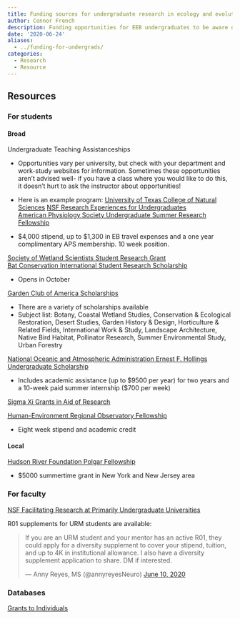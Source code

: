 ```yaml
---
title: Funding sources for undergraduate research in ecology and evolution
author: Connor French
description: Funding opportunities for EEB undergraduates to be aware of.
date: '2020-06-24'
aliases:   
  - ../funding-for-undergrads/
categories: 
  - Research
  - Resource
---
```


## Resources

### For students

#### Broad

Undergraduate Teaching Assistanceships

-   Opportunities vary per university, but check with your department and work-study websites for information. Sometimes these opportunities aren't advised well- if you have a class where you would like to do this, it doesn't hurt to ask the instructor about opportunities!

-   Here is an example program: [University of Texas College of Natural Sciences](https://cns.utexas.edu/tides/faculty/ugta-resources/students) [NSF Research Experiences for Undergraduates](https://www.nsf.gov/crssprgm/reu/)\
    [American Physiology Society Undergraduate Summer Research Fellowship](https://www.physiology.org/ugsrf?SSO=Y)

-   \$4,000 stipend, up to \$1,300 in EB travel expenses and a one year complimentary APS membership. 10 week position.

[Society of Wetland Scientists Student Research Grant](http://www.sws.org/Awards-and-Grants/student-research-grants.html)\
[Bat Conservation International Student Research Scholarship](http://www.batcon.org/our-work/initiatives/award-grants-scholarships)

-   Opens in October

[Garden Club of America Scholarships](https://www.gcamerica.org/scholarships)

-   There are a variety of scholarships available
-   Subject list: Botany, Coastal Wetland Studies, Conservation & Ecological Restoration, Desert Studies, Garden History & Design, Horticulture & Related Fields, International Work & Study, Landscape Architecture, Native Bird Habitat, Pollinator Research, Summer Environmental Study, Urban Forestry

[National Oceanic and Atmospheric Administration Ernest F. Hollings Undergraduate Scholarship](https://www.noaa.gov/office-education/hollings-scholarship)

-   Includes academic assistance (up to \$9500 per year) for two years and a 10-week paid summer internship (\$700 per week)

[Sigma Xi Grants in Aid of Research](https://www.sigmaxi.org/programs/grants-in-aid)

[Human-Environment Regional Observatory Fellowship](https://www.clarku.edu/departments/hero-program/)

-   Eight week stipend and academic credit

#### Local

[Hudson River Foundation Polgar Fellowship](https://www.hudsonriver.org/grants#polgar-fellowship)

-   \$5000 summertime grant in New York and New Jersey area

### For faculty

[NSF Facilitating Research at Primarily Undergraduate Universities](https://www.nsf.gov/funding/pgm_summ.jsp?pims_id=5518&org=NSF)

R01 supplements for URM students are available:\

<blockquote class="twitter-tweet">

<p lang="en" dir="ltr">

If you are an URM student and your mentor has an active R01, they could apply for a diversity supplement to cover your stipend, tuition, and up to 4K in institutional allowance. I also have a diversity supplement application to share. DM if interested.

</p>

--- Anny Reyes, MS (@annyreyesNeuro) <a href="https://twitter.com/annyreyesNeuro/status/1270755167818756098?ref_src=twsrc%5Etfw">June 10, 2020</a>

</blockquote>

```{=html}
<script async src="https://platform.twitter.com/widgets.js" charset="utf-8"></script>
```
### Databases

[Grants to Individuals](https://grantstoindividuals.org/)
